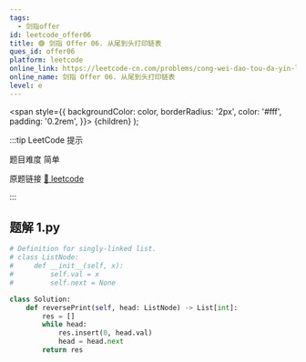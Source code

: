 ```yaml
---
tags:
  - 剑指offer
id: leetcode_offer06
title: 🟢 剑指 Offer 06. 从尾到头打印链表
ques_id: offer06
platform: leetcode
online_link: https://leetcode-cn.com/problems/cong-wei-dao-tou-da-yin-lian-biao-lcof/
online_name: 剑指 Offer 06. 从尾到头打印链表
level: e
---
```


  <span
    style={{
      backgroundColor: color,
      borderRadius: '2px',
      color: '#fff',
      padding: '0.2rem',
    }}>
    {children}
  </span>
);

:::tip LeetCode 提示

题目难度 <Highlight color="#00b8a3">简单</Highlight>

原题链接 [🔗 leetcode](https://leetcode-cn.com/problems/cong-wei-dao-tou-da-yin-lian-biao-lcof/)

:::



## 题解 1.py

```py
# Definition for singly-linked list.
# class ListNode:
#     def __init__(self, x):
#         self.val = x
#         self.next = None

class Solution:
    def reversePrint(self, head: ListNode) -> List[int]:
        res = []
        while head:
            res.insert(0, head.val)
            head = head.next
        return res
```


